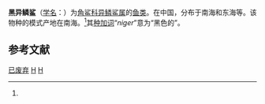{{Speciesbox 
| taxon = Scymnodon niger
| binomial_authority = Chu et Meng, 1982<ref name='id5212'>{{cite web| url =http://www.bioinfo.cn/db05/BjdwSpecies.php?action=view&id=5212| title =黑异鳞鲨| work =《中国动物物种编目数据库》| publisher =中国科学院微生物研究所| author =中国科学院动物研究所| accessdate =2009-04-11| deadurl =yes| archiveurl =https://web.archive.org/web/20160305063819/http://www.bioinfo.cn/db05/BjdwSpecies.php?action=view&id=5212| archivedate =2016-03-05}}</ref>
}}

'''黑异鳞鲨'''（[[学名|学名]]：{{lang|la|''Scymnodon niger''}}）为[[角鲨科|角鲨科]][[异鳞鲨属|异鳞鲨属]]的[[鱼类|鱼类]]。在中国，分布于南海和东海等。该物种的模式产地在南海。<ref name='id5212'/>其[[种加词|种加词]]“''niger''”意为“黑色的”。

== 参考文献 ==
{{reflist}}

{{taxonbar}}
[[Category:_1982年描述的鱼类|已废弃]]
[[Category:异鳞鲨属|H]]
[[Category:已弃用物种|H]]